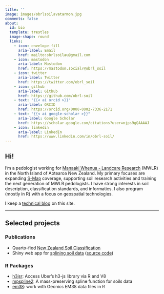 ```yaml
---
title: ''
image: images/obrlsoilavatarmon.jpg
comments: false
about:
  id: bio
  template: trestles
  image-shape: round
  links:
    - icon: envelope-fill
      aria-label: Email
      href: mailto:obrlsoilau@gmail.com
    - icon: mastodon
      aria-label: Mastodon
      href: https://mastodon.social/@obrl_soil
    - icon: twitter
      aria-label: Twitter
      href: https://twitter.com/obrl_soil
    - icon: github
      aria-label: Github
      href: https://github.com/obrl-soil
    - text: "{{< ai orcid >}}"
      aria-label: ORCID
      href: https://orcid.org/0000-0002-7336-2171
    - text: "{{< ai google-scholar >}}"
      aria-label: Google Scholar
      href: https://scholar.google.com/citations?user=njps9gQAAAAJ
    - icon: linkedin
      aria-label: LinkedIn
      href: https://www.linkedin.com/in/obrl-soil/
---
```


::: {#bio}
## Hi!

I'm a pedologist working for [Manaaki Whenua - Landcare Research](https://www.landcareresearch.co.nz/) (MWLR) in the North Island of Aotearoa New Zealand. My primary focuses are expanding [S-Map](https://smap.landcareresearch.co.nz/) coverage, supporting soil research activities and training the next generation of MWLR pedologists. I have strong interests in soil description, classification standards, and informatics. I also program (mostly in R) with a focus on geospatial technologies.

I keep a [technical blog](blog.qmd) on this site.

------------------------------------------------------------------------

## Selected projects

### Publications

-   Quarto-fied [New Zealand Soil Classification](https://lauren-obrien.github.io/nzsc_v3/)
-   Shiny web app for [splining soil data](https://obrl-soil.shinyapps.io/splineapp/) ([source code](https://github.com/obrl-soil/shiny_apps/tree/main/splineapp))

### R Packages

-   [h3jsr](https://github.com/obrl-soil/h3jsr): Access Uber's h3-js library via R and V8
-   [mpspline2](https://github.com/obrl-soil/mpspline2): A mass-preserving spline function for soils data
-   [em38](https://github.com/obrl-soil/em38): work with Geonics EM38 data files in R
:::
